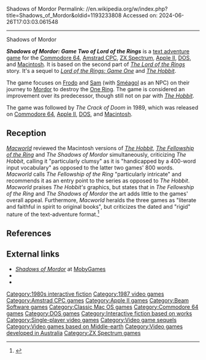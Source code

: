 Shadows of Mordor
Permalink: //en.wikipedia.org/w/index.php?title=Shadows_of_Mordor&oldid=1193233808
Accessed on: 2024-06-26T17:03:03.061548



------
Shadows of Mordor
{{about|the 1987 video game|the 2014 video game|Middle-earth: Shadow of Mordor}}
{{Refimprove|date=April 2020}}
{{Infobox video game
|title = Shadows of Mordor
|image = File:Shadows_of_Mordor_Amstrad_CPC_Cover_Art.jpg
|caption = Amstrad CPC cover art
|developer = [[Beam Software]]
|publisher = [[Krome Studios Melbourne|Melbourne House]]<br/>[[Addison-Wesley]]
|released = 1987
|genre = [[Text adventure]]
|modes = [[Single-player]]
|platforms = [[Amstrad CPC]], [[Apple II]], [[Commodore 64]], [[DOS]], [[Classic Mac OS|Macintosh]], [[ZX Spectrum]]
}}

'''''Shadows of Mordor: Game Two of Lord of the Rings''''' is a [[text adventure game]] for the [[Commodore 64]], [[Amstrad CPC]], [[ZX Spectrum]], [[Apple II]], [[DOS]], and [[Classic Mac OS|Macintosh]].  It is based on the second part of ''[[The Lord of the Rings]]'' story. It's a sequel to ''[[Lord of the Rings: Game One]]'' and ''[[The Hobbit (1982 video game)|The Hobbit]]''.

The game focuses on [[Frodo Baggins|Frodo]] and [[Samwise Gamgee|Sam]] (with [[Sméagol]] as an NPC) on their journey to [[Mordor]] to destroy the [[One Ring]]. The game is considered{{by whom|date=August 2017}} an improvement over its predecessor, though still not on par with ''[[The Hobbit (1982 video game)|The Hobbit]]''.

The game was followed by ''The Crack of Doom'' in 1989, which was released on [[Commodore 64]], [[Apple II]], [[DOS]], and [[Classic Mac OS|Macintosh]].

==Reception==
''[[Macworld]]'' reviewed the Macintosh versions of ''[[The Hobbit (1982 video game)|The Hobbit]]'', ''[[Lord of the Rings: Game One|The Fellowship of the Ring]]'' and ''The Shadows of Mordor'' simultaneously, criticizing ''The Hobbit'', calling it "particularly clumsy" as it is "handicapped by a 400-word input vocabulary" as opposed to the latter two games' 800 words. ''Macworld'' calls ''The Fellowship of the Ring'' "particularly intricate" and recommends it as an entry point to the series as opposed to ''The Hobbit''. ''Macworld'' praises ''The Hobbit's'' graphics, but states that in ''The Fellowship of the Ring'' and ''The Shadows of Mordor'' the art adds little to the games' overall appeal. Furthermore, ''Macworld'' heralds the three games as "literate and faithful in spirit to original books", but criticizes the dated and "rigid" nature of the text-adventure format.<ref>{{cite magazine|last = McCandless|first = Keith|title = New Hobbits For Old|date = May 1989|url = https://archive.org/details/MacWorld_8905_May_1989|magazine = Macworld|publisher = Mac Publishing|page = [https://archive.org/details/MacWorld_8905_May_1989/page/n220 209]}}</ref>

==References==
{{Reflist}}

== External links ==
* [http://www.mobygames.com/game/shadows-of-mordor ''Shadows of Mordor''] at [[MobyGames]]
* {{IFDB|id=fvvyotspkgrb223k}}
* {{WoS_game|id=0006960}}

{{LOTR}}
{{Middle-earth video games}}

[[Category:1980s interactive fiction]]
[[Category:1987 video games]]
[[Category:Amstrad CPC games]]
[[Category:Apple II games]]
[[Category:Beam Software games]]
[[Category:Classic Mac OS games]]
[[Category:Commodore 64 games]]
[[Category:DOS games]]
[[Category:Interactive fiction based on works]]
[[Category:Single-player video games]]
[[Category:Video game sequels]]
[[Category:Video games based on Middle-earth]]
[[Category:Video games developed in Australia]]
[[Category:ZX Spectrum games]]